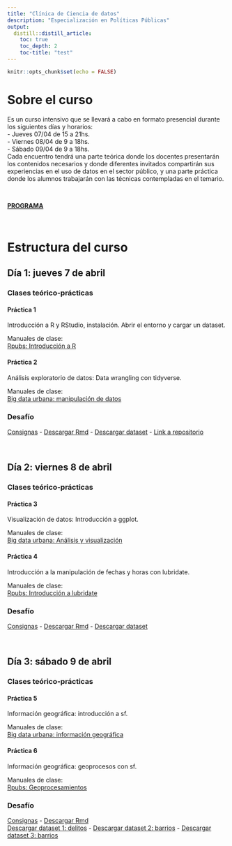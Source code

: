 ```yaml
---
title: "Clínica de Ciencia de datos"
description: "Especialización en Políticas Públicas"
output:
  distill::distill_article:
    toc: true
    toc_depth: 2
    toc-title: "test"
---
```


```r
knitr::opts_chunk$set(echo = FALSE)
```


# Sobre el curso

Es un curso intensivo que se llevará a cabo en formato presencial durante los siguientes días y horarios:  
- Jueves 07/04 de 15 a 21hs.  
- Viernes 08/04 de 9 a 18hs.  
- Sábado 09/04 de 9 a 18hs.  
Cada encuentro tendrá una parte teórica donde los docentes presentarán los contenidos necesarios y donde diferentes invitados compartirán sus experiencias en el uso de datos en el sector público, y una parte práctica donde los alumnos trabajarán con las técnicas contempladas en el temario.

&nbsp;
&nbsp;

[**PROGRAMA**](https://github.com/paulavidela/utdt_cienciadedatos/raw/main/programas/2022-EPP-CLINICA_DE_DATOS.pdf)


&nbsp;
&nbsp;

# Estructura del curso

## Día 1: jueves 7 de abril

### Clases teórico-prácticas

#### Práctica 1
Introducción a R y RStudio, instalación. Abrir el entorno y cargar un dataset.  

Manuales de clase:  
[Rpubs: Introducción a R](https://rpubs.com/angiescetta/presentacion-big-data-ciudad)



#### Práctica 2
Análisis exploratorio de datos: Data wrangling con tidyverse.

Manuales de clase:  
[Big data urbana: manipulación de datos](https://angiescetta.github.io/big-data-urbana/manipulaci%C3%B3n-de-datos.html)


### Desafío
[Consignas](https://github.com/paulavidela/utdt_cienciadedatos/raw/main/epp-clinica/desafio1.pdf) - [Descargar Rmd](epp-clinica/desafio1_template.Rmd) - [Descargar dataset](https://github.com/paulavidela/utdt_cienciadedatos/raw/main/epp-clinica/delitos2019-2020.csv) - [Link a repositorio](https://data.world/paulavidela/delitosgcba-2020-2019)

&nbsp;
&nbsp;


## Día 2: viernes 8 de abril

### Clases teórico-prácticas

#### Práctica 3
Visualización de datos: Introducción a ggplot.

Manuales de clase:  
[Big data urbana: Análisis y visualización](https://angiescetta.github.io/big-data-urbana/an%C3%A1lisis-y-visualizaci%C3%B3n-de-datos.html)



#### Práctica 4
Introducción a la manipulación de fechas y horas con lubridate. 

Manuales de clase:  
[Rpubs: Introducción a lubridate](https://rpubs.com/paulavidela/fechas)


### Desafío
[Consignas](https://github.com/paulavidela/utdt_cienciadedatos/raw/main/epp-clinica/desafio2.pdf) - [Descargar Rmd](epp-clinica/desafio2_template.Rmd) - [Descargar dataset](https://github.com/paulavidela/utdt_cienciadedatos/raw/main/epp-clinica/delitos2019-2020.csv)


&nbsp;
&nbsp;

## Día 3: sábado 9 de abril

### Clases teórico-prácticas

#### Práctica 5
Información geográfica: introducción a sf.  

Manuales de clase:  
[Big data urbana: información geográfica](https://angiescetta.github.io/big-data-urbana/informaci%C3%B3n-geogr%C3%A1fica-y-mapas.html)



#### Práctica 6
Información geográfica: geoprocesos con sf.  

Manuales de clase:  
[Rpubs: Geoprocesamientos](https://rpubs.com/paulavidela/funciones-sf)


### Desafío
[Consignas](https://github.com/paulavidela/utdt_cienciadedatos/raw/main/epp-clinica/desafio3.pdf) - [Descargar Rmd](epp-clinica/desafio3_template.Rmd)  
[Descargar dataset 1: delitos](https://github.com/paulavidela/utdt_cienciadedatos/raw/main/epp-clinica/delitos2019-2020.csv) - [Descargar dataset 2: barrios](https://github.com/paulavidela/utdt_cienciadedatos/raw/main/epp-clinica/barrios.geojson) -  [Descargar dataset 3: barrios](https://github.com/paulavidela/utdt_cienciadedatos/raw/main/epp-clinica/comunas.geojson)




